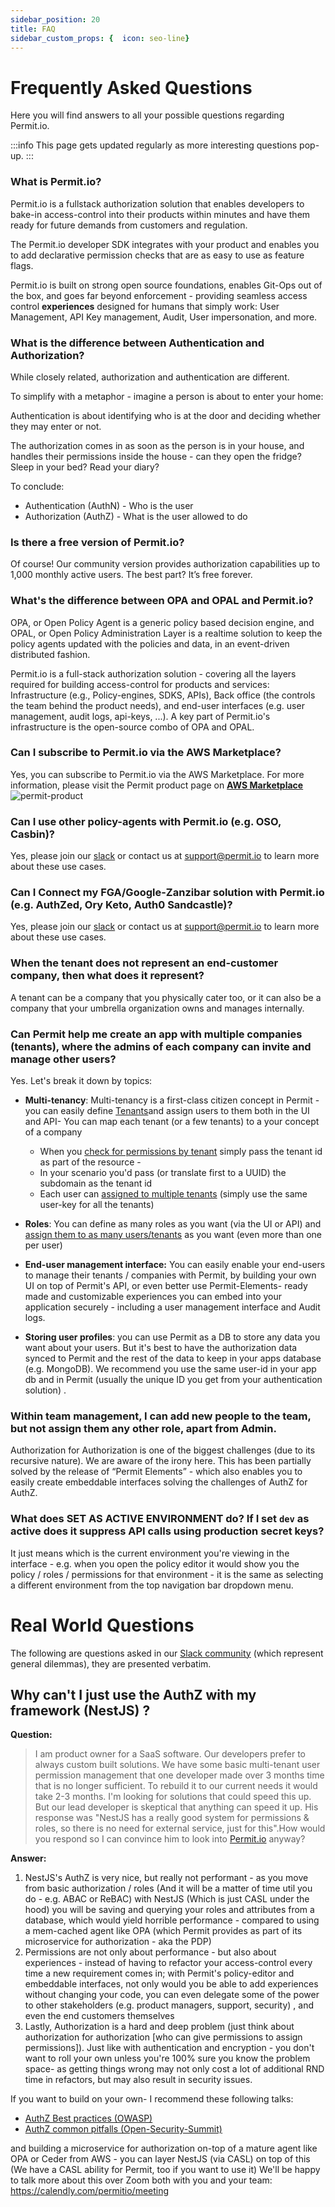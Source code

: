 ```yaml
---
sidebar_position: 20
title: FAQ
sidebar_custom_props: {  icon: seo-line}
---
```


# Frequently Asked Questions

Here you will find answers to all your possible questions regarding Permit.io.

:::info
This page gets updated regularly as more interesting questions pop-up.
:::

### What is Permit.io?

Permit.io is a fullstack authorization solution that enables developers to bake-in access-control into their products
within minutes and have them ready for future demands from customers and regulation.

The Permit.io developer SDK integrates with your product and enables you to add declarative permission
checks that are as easy to use as feature flags.

Permit.io is built on strong open source foundations, enables Git-Ops out of the box,
and goes far beyond enforcement - providing seamless access control **experiences** designed
for humans that simply work: User Management, API Key management, Audit, User impersonation, and more.

### What is the difference between Authentication and Authorization?

While closely related, authorization and authentication are different.

To simplify with a metaphor - imagine a person is about to enter your home:

Authentication is about identifying who is at the door and deciding whether they may enter or not.

The authorization comes in as soon as the person is in your house, and handles their permissions inside the house - can they open the fridge? Sleep in your bed? Read your diary?

To conclude:

- Authentication (AuthN) - Who is the user
- Authorization (AuthZ) - What is the user allowed to do

### Is there a free version of Permit.io?

Of course! Our community version provides authorization capabilities up to 1,000 monthly active users. The best part? It’s free forever.

### What's the difference between OPA and OPAL and Permit.io?

OPA, or Open Policy Agent is a generic policy based decision engine, and OPAL, or Open Policy Administration Layer is a realtime solution to keep the policy agents updated with the policies and data, in an event-driven distributed fashion.

Permit.io is a full-stack authorization solution - covering all the layers required for building access-control for products and services: Infrastructure (e.g., Policy-engines, SDKS, APIs), Back office (the controls the team behind the product needs), and end-user interfaces (e.g. user management, audit logs, api-keys, ...).
A key part of Permit.io's infrastructure is the open-source combo of OPA and OPAL.

### Can I subscribe to Permit.io via the AWS Marketplace?

Yes, you can subscribe to Permit.io via the AWS Marketplace.
For more information, please visit the Permit product page on **[AWS Marketplace](https://aws.amazon.com/marketplace/pp/prodview-cdx4cnx5jjc6u?sr=0-8&ref_=beagle&applicationId=AWSMPContessa)**
![permit-product](/img/aws-marketplace/permit-product.png)

### Can I use other policy-agents with Permit.io (e.g. OSO, Casbin)?

Yes, please join our [slack](https://io.permit.io/docs-to-slack) or contact us at [support@permit.io](mailto:support@permit.io) to learn more about these use cases.

### Can I Connect my FGA/Google-Zanzibar solution with Permit.io (e.g. AuthZed, Ory Keto, Auth0 Sandcastle)?

Yes, please join our [slack](https://io.permit.io/docs-to-slack) or contact us at [support@permit.io](mailto:support@permit.io) to learn more about these use cases.

### When the tenant does not represent an end-customer company, then what does it represent?

A tenant can be a company that you physically cater too, or it can also be a company that your umbrella organization owns and manages internally.

### Can Permit help me create an app with multiple companies (tenants), where the admins of each company can invite and manage other users?

Yes.
Let's break it down by topics:

- **Multi-tenancy**: Multi-tenancy is a first-class citizen concept in Permit - you can easily define [Tenants](/how-to/build-policies/policy-basics#tenants)and assign users to them both in the UI and API- You can map each tenant (or a few tenants) to a your concept of a company

  - When you [check for permissions by tenant](/overview/connecting-your-app#check-for-permissions-using-the-sdk) simply pass the tenant id as part of the resource -
  - In your scenario you'd pass (or translate first to a UUID) the subdomain as the tenant id
  - Each user can [assigned to multiple tenants](https://api.permit.io/v2/redoc#tag/Users/operation/assign_role_to_user) (simply use the same user-key for all the tenants)

- **Roles**: You can define as many roles as you want (via the UI or API) and [assign them to as many users/tenants](https://api.permit.io/v2/redoc#tag/Users/operation/assign_role_to_user) as you want (even more than one per user)
- **End-user management interface:** You can easily enable your end-users to manage their tenants / companies with Permit, by building your own UI on top of Permit's API, or even better use Permit-Elements- ready made and customizable experiences you can embed into your application securely - including a user management interface and Audit logs.
- **Storing user profiles**: you can use Permit as a DB to store any data you want about your users. But it's best to have the authorization data synced to Permit and the rest of the data to keep in your apps database (e.g. MongoDB). We recommend you use the same user-id in your app db and in Permit (usually the unique ID you get from your authentication solution) .

### Within team management, I can add new people to the team, but not assign them any other role, apart from Admin.

Authorization for Authorization is one of the biggest challenges (due to its recursive nature). We are aware of the irony here. This has been partially solved by the release of “Permit Elements” - which also enables you to easily create embeddable interfaces solving the challenges of AuthZ for AuthZ.

### What does SET AS ACTIVE ENVIRONMENT do? If I set `dev` as active does it suppress API calls using production secret keys?

It just means which is the current environment you're viewing in the interface - e.g. when you open the policy editor it would show you the policy / roles / permissions for that environment - it is the same as selecting a different environment from the top navigation bar dropdown menu.

# Real World Questions

The following are questions asked in our [Slack community](https://io.permit.io/docs-to-slack) (which represent general dilemmas), they are presented verbatim.

## Why can't I just use the AuthZ with my framework (NestJS) ?

**Question:**

> I am product owner for a SaaS software. Our developers prefer to always custom built solutions. We have some basic multi-tenant user permission management that one developer made over 3 months time that is no longer sufficient.
> To rebuild it to our current needs it would take 2-3 months. I'm looking for solutions that could speed this up. But our lead developer is skeptical that anything can speed it up.
> His response was "NestJS has a really good system for permissions & roles, so there is no need for external service, just for this".How would you respond so I can convince him to look into [Permit.io](http://permit.io/) anyway?

**Answer:**

1.  NestJS's AuthZ is very nice, but really not performant - as you move from basic authorization / roles (And it will be a matter of time util you do - e.g. ABAC or ReBAC) with NestJS (Which is just CASL under the hood) you will be saving and querying your roles and attributes from a database, which would yield horrible performance - compared to using a mem-cached agent like OPA (which Permit provides as part of its microservice for authorization - aka the PDP)
2.  Permissions are not only about performance - but also about experiences - instead of having to refactor your access-control every time a new requirement comes in; with Permit's policy-editor and embeddable interfaces, not only would you be able to add experiences without changing your code, you can even delegate some of the power to other stakeholders (e.g. product managers, support, security) , and even the end customers themselves
3.  Lastly, Authorization is a hard and deep problem (just think about authorization for authorization [who can give permissions to assign permissions]). Just like with authentication and encryption - you don't want to roll your own unless you're 100% sure you know the problem space- as getting things wrong may not only cost a lot of additional RND time in refactors, but may also result in security issues.

If you want to build on your own- I recommend these following talks:

- [AuthZ Best practices (OWASP)](https://youtu.be/1_Iz0tRQCH4)
- [AuthZ common pitfalls (Open-Security-Summit)](https://youtu.be/Cogf8gAWXK0)

and building a microservice for authorization on-top of a mature agent like OPA or Ceder from AWS - you can layer NestJS (via CASL) on top of this (We have a CASL ability for Permit, too if you want to use it) We'll be happy to talk more about this over Zoom both with you and your team: https://calendly.com/permitio/meeting

